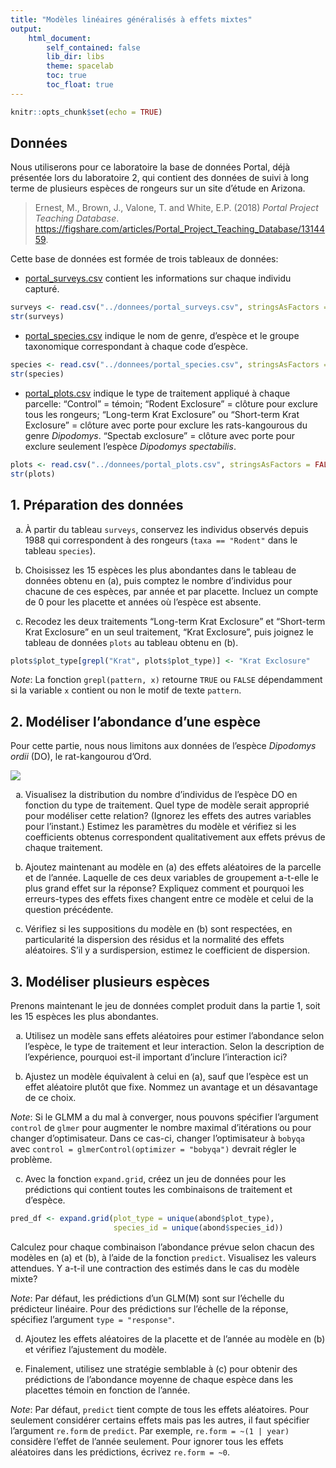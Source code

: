```yaml
---
title: "Modèles linéaires généralisés à effets mixtes"
output:
    html_document:
        self_contained: false
        lib_dir: libs
        theme: spacelab
        toc: true
        toc_float: true
---
```


```r
knitr::opts_chunk$set(echo = TRUE)
```

## Données

Nous utiliserons pour ce laboratoire la base de données Portal, déjà présentée lors du laboratoire 2, qui contient des données de suivi à long terme de plusieurs espèces de rongeurs sur un site d'étude en Arizona.

> Ernest, M., Brown, J., Valone, T. and White, E.P. (2018) *Portal Project Teaching Database*. [https://figshare.com/articles/Portal_Project_Teaching_Database/1314459](https://figshare.com/articles/Portal_Project_Teaching_Database/1314459).

Cette base de données est formée de trois tableaux de données:

- [portal_surveys.csv](../donnees/portal_surveys.csv) contient les informations sur chaque individu capturé.

```r
surveys <- read.csv("../donnees/portal_surveys.csv", stringsAsFactors = FALSE)
str(surveys)
```

- [portal_species.csv](../donnees/portal_species.csv) indique le nom de genre, d'espèce et le groupe taxonomique correspondant à chaque code d'espèce.

```r
species <- read.csv("../donnees/portal_species.csv", stringsAsFactors = FALSE)
str(species)
```

- [portal_plots.csv](../donnees/portal_plots.csv) indique le type de traitement appliqué à chaque parcelle: "Control" = témoin; "Rodent Exclosure" = clôture pour exclure tous les rongeurs; "Long-term Krat Exclosure" ou "Short-term Krat Exclosure" = clôture avec porte pour exclure les rats-kangourous du genre *Dipodomys*. "Spectab exclosure" = clôture avec porte pour exclure seulement l'espèce *Dipodomys spectabilis*.

```r
plots <- read.csv("../donnees/portal_plots.csv", stringsAsFactors = FALSE)
str(plots)
```


## 1. Préparation des données

a) À partir du tableau `surveys`, conservez les individus observés depuis 1988 qui correspondent à des rongeurs (`taxa == "Rodent"` dans le tableau `species`).

b) Choisissez les 15 espèces les plus abondantes dans le tableau de données obtenu en (a), puis comptez le nombre d'individus pour chacune de ces espèces, par année et par placette. Incluez un compte de 0 pour les placette et années où l'espèce est absente.

c) Recodez les deux traitements "Long-term Krat Exclosure" et "Short-term Krat Exclosure" en un seul traitement, "Krat Exclosure", puis joignez le tableau de données `plots` au tableau obtenu en (b). 

```r
plots$plot_type[grepl("Krat", plots$plot_type)] <- "Krat Exclosure"
```

*Note*: La fonction `grepl(pattern, x)` retourne `TRUE` ou `FALSE` dépendamment si la variable `x` contient ou non le motif de texte `pattern`. 


## 2. Modéliser l'abondance d'une espèce

Pour cette partie, nous nous limitons aux données de l'espèce *Dipodomys ordii* (DO), le rat-kangourou d'Ord.

![](../images/d_ordii.png)

a) Visualisez la distribution du nombre d'individus de l'espèce DO en fonction du type de traitement. Quel type de modèle serait approprié pour modéliser cette relation? (Ignorez les effets des autres variables pour l'instant.) Estimez les paramètres du modèle et vérifiez si les coefficients obtenus correspondent qualitativement aux effets prévus de chaque traitement.

b) Ajoutez maintenant au modèle en (a) des effets aléatoires de la parcelle et de l'année. Laquelle de ces deux variables de groupement a-t-elle le plus grand effet sur la réponse? Expliquez comment et pourquoi les erreurs-types des effets fixes changent entre ce modèle et celui de la question précédente.

c) Vérifiez si les suppositions du modèle en (b) sont respectées, en particularité la dispersion des résidus et la normalité des effets aléatoires. S'il y a surdispersion, estimez le coefficient de dispersion.


## 3. Modéliser plusieurs espèces

Prenons maintenant le jeu de données complet produit dans la partie 1, soit les 15 espèces les plus abondantes.

a) Utilisez un modèle sans effets aléatoires pour estimer l'abondance selon l'espèce, le type de traitement et leur interaction. Selon la description de l'expérience, pourquoi est-il important d'inclure l'interaction ici?

b) Ajustez un modèle équivalent à celui en (a), sauf que l'espèce est un effet aléatoire plutôt que fixe. Nommez un avantage et un désavantage de ce choix.

*Note*: Si le GLMM a du mal à converger, nous pouvons spécifier l'argument `control` de `glmer` pour augmenter le nombre maximal d'itérations ou pour changer d'optimisateur. Dans ce cas-ci, changer l'optimisateur à `bobyqa` avec `control = glmerControl(optimizer = "bobyqa")` devrait régler le problème.

c) Avec la fonction `expand.grid`, créez un jeu de données pour les prédictions qui contient toutes les combinaisons de traitement et d'espèce.

```r
pred_df <- expand.grid(plot_type = unique(abond$plot_type),
                       species_id = unique(abond$species_id))
```

Calculez pour chaque combinaison l'abondance prévue selon chacun des modèles en (a) et (b), à l'aide de la fonction `predict`. Visualisez les valeurs attendues. Y a-t-il une contraction des estimés dans le cas du modèle mixte?

*Note*: Par défaut, les prédictions d'un GLM(M) sont sur l'échelle du prédicteur linéaire. Pour des prédictions sur l'échelle de la réponse, spécifiez l'argument `type = "response"`.

d) Ajoutez les effets aléatoires de la placette et de l'année au modèle en (b) et vérifiez l'ajustement du modèle.

e) Finalement, utilisez une stratégie semblable à (c) pour obtenir des prédictions de l'abondance moyenne de chaque espèce dans les placettes témoin en fonction de l'année.

*Note*: Par défaut, `predict` tient compte de tous les effets aléatoires. Pour seulement considérer certains effets mais pas les autres, il faut spécifier l'argument `re.form` de `predict`. Par exemple, `re.form = ~(1 | year)` considère l'effet de l'année seulement. Pour ignorer tous les effets aléatoires dans les prédictions, écrivez `re.form = ~0`.








